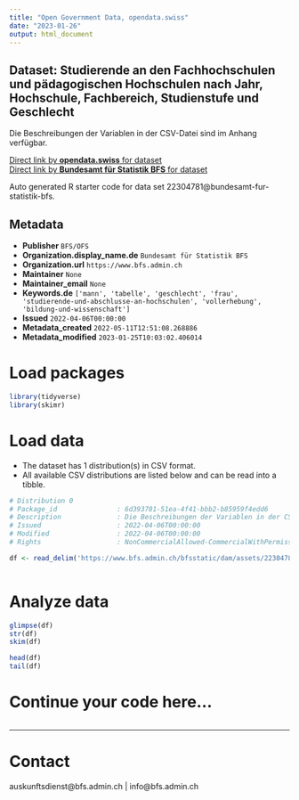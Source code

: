 ```yaml
---
title: "Open Government Data, opendata.swiss"
date: "2023-01-26"
output: html_document
---
```


## Dataset: Studierende an den Fachhochschulen und pädagogischen Hochschulen nach Jahr, Hochschule, Fachbereich, Studienstufe und Geschlecht

Die Beschreibungen der Variablen in der CSV-Datei sind im Anhang verfügbar.

[Direct link by **opendata.swiss** for dataset](https://opendata.swiss/de/dataset/studierende-an-den-fachhochschulen-und-padagogischen-hochschulen-nach-jahr-hochschule-fachberei)<br>
[Direct link by **Bundesamt für Statistik BFS** for dataset](https://www.bfs.admin.ch/asset/de/ts-x-15.02.04.04_detail)

Auto generated R starter code for data set 22304781@bundesamt-fur-statistik-bfs.

## Metadata

- **Publisher** `BFS/OFS`
- **Organization.display_name.de** `Bundesamt für Statistik BFS`
- **Organization.url** `https://www.bfs.admin.ch`
- **Maintainer** `None`
- **Maintainer_email** `None`
- **Keywords.de** `['mann', 'tabelle', 'geschlecht', 'frau', 'studierende-und-abschlusse-an-hochschulen', 'vollerhebung', 'bildung-und-wissenschaft']`
- **Issued** `2022-04-06T00:00:00`
- **Metadata_created** `2022-05-11T12:51:08.268886`
- **Metadata_modified** `2023-01-25T10:03:02.406014`


# Load packages

```r

library(tidyverse)
library(skimr)

```

# Load data

-   The dataset has 1 distribution(s) in CSV format.
-   All available CSV distributions are listed below and can be read into a tibble.

```r

# Distribution 0
# Package_id               : 6d393781-51ea-4f41-bbb2-b85959f4edd6
# Description              : Die Beschreibungen der Variablen in der CSV-Datei sind im Anhang verfügbar.
# Issued                   : 2022-04-06T00:00:00
# Modified                 : 2022-04-06T00:00:00
# Rights                   : NonCommercialAllowed-CommercialWithPermission-ReferenceRequired

df <- read_delim('https://www.bfs.admin.ch/bfsstatic/dam/assets/22304783/master')



```

# Analyze data

```r

glimpse(df)
str(df)
skim(df)

head(df)
tail(df)

```

# Continue your code here...

```r

```

------------------------------------------------------------------------

# Contact

auskunftsdienst@bfs.admin.ch | info@bfs.admin.ch
